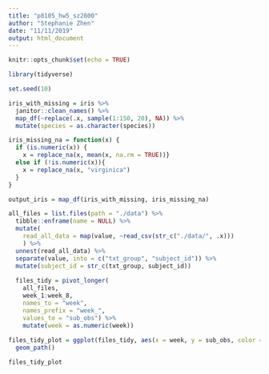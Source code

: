 ```yaml
---
title: "p8105_hw5_sz2800"
author: "Stephanie Zhen"
date: "11/11/2019"
output: html_document
---
```


```r
knitr::opts_chunk$set(echo = TRUE)
```

```r
library(tidyverse)

set.seed(10)

iris_with_missing = iris %>% 
  janitor::clean_names() %>% 
  map_df(~replace(.x, sample(1:150, 20), NA)) %>%
  mutate(species = as.character(species))
```

```r
iris_missing_na = function(x) {
  if (is.numeric(x)) {
    x = replace_na(x, mean(x, na.rm = TRUE))}
  else if (!is.numeric(x)){
    x = replace_na(x, "virginica")
  }
}

output_iris = map_df(iris_with_missing, iris_missing_na)

```

```r
all_files = list.files(path = "./data") %>% 
  tibble::enframe(name = NULL) %>% 
  mutate(
    read_all_data = map(value, ~read_csv(str_c("./data/", .x)))
    ) %>% 
  unnest(read_all_data) %>% 
  separate(value, into = c("txt_group", "subject_id")) %>% 
  mutate(subject_id = str_c(txt_group, subject_id))
  
  files_tidy = pivot_longer(
    all_files,
    week_1:week_8,
    names_to = "week",
    names_prefix = "week_",
    values_to = "sub_obs") %>%
    mutate(week = as.numeric(week))
  
files_tidy_plot = ggplot(files_tidy, aes(x = week, y = sub_obs, color = txt_group, group = subject_id)) +
  geom_path() 

files_tidy_plot
```


```r


```

